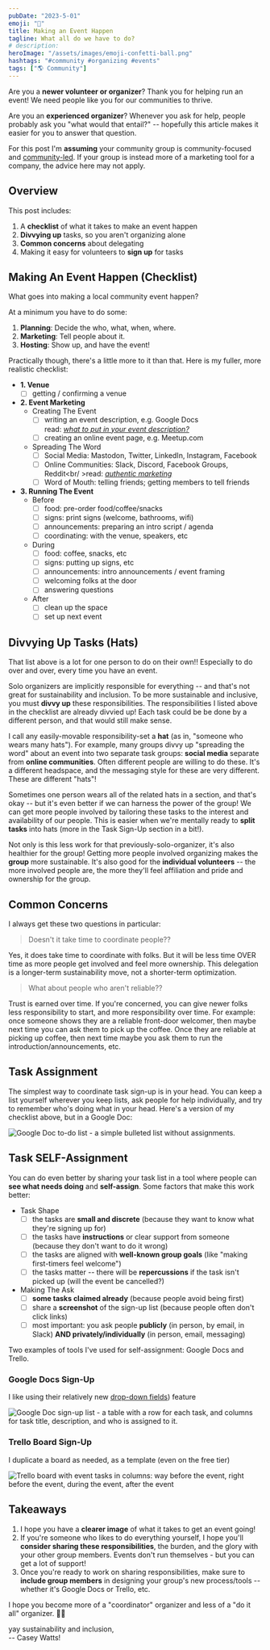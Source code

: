 ```yaml
---
pubDate: "2023-5-01"
emoji: "🎊"
title: Making an Event Happen
tagline: What all do we have to do?
# description:
heroImage: "/assets/images/emoji-confetti-ball.png"
hashtags: "#community #organizing #events"
tags: ["🌎 Community"]
---
```


Are you a **newer volunteer or organizer**? Thank you for helping run an event! We need people like you for our communities to thrive.

Are you an **experienced organizer**? Whenever you ask for help, people probably ask you "what would that entail?" -- hopefully this article makes it easier for you to answer that question.

For this post I'm **assuming** your community group is community-focused and [community-led](https://www.happyandeffective.com/blog/community-groups-community-led-vs-company-led). If your group is instead more of a marketing tool for a company, the advice here may not apply.

## Overview

This post includes:

1. A **checklist** of what it takes to make an event happen
2. **Divvying up** tasks, so you aren't organizing alone
3. **Common concerns** about delegating
4. Making it easy for volunteers to **sign up** for tasks

## Making An Event Happen (Checklist)

What goes into making a local community event happen?

At a minimum you have to do some:

1. **Planning**: Decide the who, what, when, where.
2. **Marketing**: Tell people about it.
3. **Hosting**: Show up, and have the event!

Practically though, there's a little more to it than that. Here is my fuller, more realistic checklist:

- **1. Venue**
  - [ ] getting / confirming a venue
- **2. Event Marketing**
  - Creating The Event
    - [ ] writing an event description, e.g. Google Docs<br />read: _[what to put in your event description?](https://www.caseywatts.com/blog/making-event-descriptions-welcoming/)_
    - [ ] creating an online event page, e.g. Meetup.com
  - Spreading The Word
    - [ ] Social Media: Mastodon, Twitter, LinkedIn, Instagram, Facebook
    - [ ] Online Communities: Slack, Discord, Facebook Groups, Reddit<br/ >read: _[authentic marketing](https://www.caseywatts.com/blog/authentic-event-marketing/)_
    - [ ] Word of Mouth: telling friends; getting members to tell friends
- **3. Running The Event**
  - Before
    - [ ] food: pre-order food/coffee/snacks
    - [ ] signs: print signs (welcome, bathrooms, wifi)
    - [ ] announcements: preparing an intro script / agenda
    - [ ] coordinating: with the venue, speakers, etc
  - During
    - [ ] food: coffee, snacks, etc
    - [ ] signs: putting up signs, etc
    - [ ] announcements: intro announcements / event framing
    - [ ] welcoming folks at the door
    - [ ] answering questions
  - After
    - [ ] clean up the space
    - [ ] set up next event

## Divvying Up Tasks (Hats)

That list above is a lot for one person to do on their own!! Especially to do over and over, every time you have an event.

Solo organizers are implicitly responsible for everything -- and that's not great for sustainability and inclusion. To be more sustainable and inclusive, you must **divvy up** these responsibilities. The responsibilities I listed above in the checklist are already divvied up! Each task could be be done by a different person, and that would still make sense.

I call any easily-movable responsibility-set a **hat** (as in, "someone who wears many hats"). For example, many groups divvy up "spreading the word" about an event into two separate task groups: **social media** separate from **online communities**. Often different people are willing to do these. It's a different headspace, and the messaging style for these are very different. These are different "hats"!

Sometimes one person wears all of the related hats in a section, and that's okay -- but it's even better if we can harness the power of the group! We can get more people involved by tailoring these tasks to the interest and availability of our people. This is easier when we're mentally ready to **split tasks** into hats (more in the Task Sign-Up section in a bit!).

Not only is this less work for that previously-solo-organizer, it's also healthier for the group! Getting more people involved organizing makes the **group** more sustainable. It's also good for the **individual volunteers** -- the more involved people are, the more they'll feel affiliation and pride and ownership for the group.

## Common Concerns

I always get these two questions in particular:

> Doesn't it take time to coordinate people??

Yes, it does take time to coordinate with folks. But it will be less time OVER time as more people get involved and feel more ownership. This delegation is a longer-term sustainability move, not a shorter-term optimization.

> What about people who aren't reliable??

Trust is earned over time. If you're concerned, you can give newer folks less responsibility to start, and more responsibility over time. For example: once someone shows they are a reliable front-door welcomer, then maybe next time you can ask them to pick up the coffee. Once they are reliable at picking up coffee, then next time maybe you ask them to run the introduction/announcements, etc.

## Task Assignment

The simplest way to coordinate task sign-up is in your head. You can keep a list yourself wherever you keep lists, ask people for help individually, and try to remember who's doing what in your head. Here's a version of my checklist above, but in a Google Doc:

![Google Doc to-do list - a simple bulleted list without assignments.](/assets/images/2023-05-01-google-doc-simple.png)

## Task SELF-Assignment

You can do even better by sharing your task list in a tool where people can **see what needs doing** and **self-assign**. Some factors that make this work better:

- Task Shape
  - [ ] the tasks are **small and discrete** (because they want to know what they're signing up for)
  - [ ] the tasks have **instructions** or clear support from someone (because they don't want to do it wrong)
  - [ ] the tasks are aligned with **well-known group goals** (like "making first-timers feel welcome")
  - [ ] the tasks matter -- there will be **repercussions** if the task isn't picked up (will the event be cancelled?)
- Making The Ask
  - [ ] **some tasks claimed already** (because people avoid being first)
  - [ ] share a **screenshot** of the sign-up list (because people often don't click links)
  - [ ] most important: you ask people **publicly** (in person, by email, in Slack) **AND privately/individually** (in person, email, messaging)

Two examples of tools I've used for self-assignment: Google Docs and Trello.

### Google Docs Sign-Up

I like using their relatively new [drop-down fields](https://support.google.com/docs/answer/10710316?hl=en)) feature

![Google Doc sign-up list - a table with a row for each task, and columns for task title, description, and who is assigned to it.](/assets/images/2023-05-01-google-doc-signup.png)

### Trello Board Sign-Up

I duplicate a board as needed, as a template (even on the free tier)

![Trello board with event tasks in columns: way before the event, right before the event, during the event, after the event](/assets/images/2023-05-01-trello-board.png)

## Takeaways

1. I hope you have a **clearer image** of what it takes to get an event going!
2. If you're someone who likes to do everything yourself, I hope you'll **consider sharing these responsibilities**, the burden, and the glory with your other group members. Events don't run themselves - but you can get a lot of support!
3. Once you're ready to work on sharing responsibilities, make sure to **include group members** in designing your group's new process/tools -- whether it's Google Docs or Trello, etc.

I hope you become more of a "coordinator" organizer and less of a "do it all" organizer. 👏🏻

<div class="text-right">
  <div>yay sustainability and inclusion,</div>
  <div>-- Casey Watts!</div>
</div>
